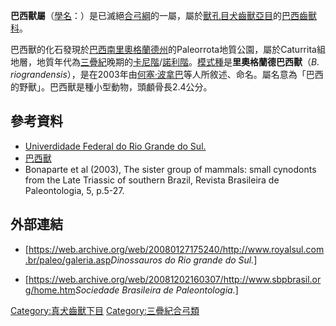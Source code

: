 {{Automatic Taxobox
| image = Brasilitherium riograndensis.jpg
| image_caption = [[巴西兽|巴西兽]]（''Brasilitherium riograndensis''）复原图
| fossil_range = {{fossilrange|240|201}}[[三疊紀|三疊紀]]
| taxon=Brasilitherium
| authority = [[何塞·波拿巴|Bonaparte]] ''et al.'', 2003
| type_species = '''里奧格蘭德巴西獸<br>''Brasilitherium riograndensis'''''
| type_species_authority = Bonaparte ''et al.'', 2003 
}}

'''巴西獸屬'''（[[學名|學名]]：''{{lang|la|Brasilitherium}}''）是已滅絕[[合弓綱|合弓綱]]的一屬，屬於[[獸孔目|獸孔目]][[犬齒獸亞目|犬齒獸亞目]]的[[巴西齒獸科|巴西齒獸科]]。

巴西獸的化石發現於[[巴西|巴西]][[南里奧格蘭德州|南里奧格蘭德州]]的Paleorrota地質公園，屬於Caturrita組地層，地質年代為[[三疊紀|三疊紀]]晚期的[[卡尼階|卡尼階]]/[[諾利階|諾利階]]。[[模式種|模式種]]是'''里奧格蘭德巴西獸'''（''B. riograndensis''），是在2003年由[[何塞·波拿巴|何塞·波拿巴]]等人所敘述、命名。屬名意為「巴西的野獸」。巴西獸是種小型動物，頭顱骨長2.4公分。

==參考資料==
*[http://www.lume.ufrgs.br/handle/10183/6179 Univerdidade Federal do Rio Grande do Sul.] {{Wayback|url=http://www.lume.ufrgs.br/handle/10183/6179 |date=20200428165537 }}
*[https://web.archive.org/web/20100424033052/http://home.arcor.de/ktdykes/tritheledonta.htm#brasilitherium#brasilitherium 巴西獸]
*Bonaparte et al (2003), The sister group of mammals: small cynodonts from the Late Triassic of southern Brazil, Revista Brasileira de Paleontologia, 5, p.5-27.

==外部連結==
*{{pt}}[https://web.archive.org/web/20080127175240/http://www.royalsul.com.br/paleo/galeria.asp''Dinossauros do Rio grande do Sul.'']
*{{pt}}[https://web.archive.org/web/20081202160307/http://www.sbpbrasil.org/home.htm''Sociedade Brasileira de Paleontologia.'']
{{犬齒獸亞目|P.}}
{{Taxonbar|from=Q1065440}}

[[Category:真犬齒獸下目|Category:真犬齒獸下目]]
[[Category:三疊紀合弓類|Category:三疊紀合弓類]]


{{Synapsida-stub}}